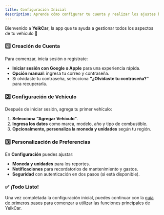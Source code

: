 ```yaml
---
title: Configuración Inicial
description: Aprende cómo configurar tu cuenta y realizar los ajustes básicos de YeikCar
---
```


Bienvenido a **YeikCar**, la app que te ayuda a gestionar todos los aspectos de tu vehículo 🚀  

### 1️⃣ Creación de Cuenta  

Para comenzar, inicia sesión o regístrate:  

- **Iniciar sesión con Google o Apple** para una experiencia rápida.  
- **Opción manual**: ingresa tu correo y contraseña.  
- Si olvidaste tu contraseña, selecciona **"¿Olvidaste tu contraseña?"** para recuperarla.  

### 2️⃣ Configuración de Vehículo  

Después de iniciar sesión, agrega tu primer vehículo:  

1. **Selecciona "Agregar Vehículo"**.  
2. **Ingresa los datos** como marca, modelo, año y tipo de combustible.  
3. **Opcionalmente, personaliza la moneda y unidades** según tu región.  

### 3️⃣ Personalización de Preferencias  

En **Configuración** puedes ajustar:  

- **Moneda y unidades** para los reportes.  
- **Notificaciones** para recordatorios de mantenimiento y gastos.  
- **Seguridad** con autenticación en dos pasos (si está disponible).  

### ✅ ¡Todo Listo!  

Una vez completada la configuración inicial, puedes continuar con la [guía de primeros pasos](/es/first-steps) para comenzar a utilizar las funciones principales de YeikCar.
